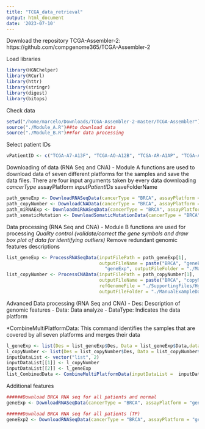 ```yaml
---
title: "TCGA_data_retrieval"
output: html_document
date: '2023-07-10'
---
```


Download the repository TCGA-Assembler-2: https://github.com/compgenome365/TCGA-Assembler-2

Load libraries
```r
library(HGNChelper)
library(RCurl)
library(httr)
library(stringr)
library(digest)
library(bitops)
```

Check data
```r
setwd("/home/marcelo/Downloads/TCGA-Assembler-2-master/TCGA-Assembler")
source("./Module_A.R")##to download data
source("./Module_B.R")##for data processing
```

Select patient IDs 
```r
vPatientID <- c("TCGA-A7-A13F", "TCGA-AO-A12B", "TCGA-AR-A1AP", "TCGA-AR-A1AQ", "TCGA-AR-A1AS", "TCGA-AR-A1AV", "TCGA-AR-A1AW", "TCGA-BH-A0BZ", "TCGA-BH-A0DD", "TCGA-BH-A0DG")
```

Downloading of data (RNA Seq and CNA)
- Module A functions are used to download data of seven different platforms for the samples and save the data files. There are four input arguments taken by every data downloading
    *cancerType
    *assayPlatform
    *inputPatientIDs
    *saveFolderName
```r
path_geneExp <- DownloadRNASeqData(cancerType = "BRCA", assayPlatform = "gene.normalized_RNAseq", inputPatientIDs = vPatientID, saveFolderName = ".")
path_copyNumber <- DownloadCNAData(cancerType = "BRCA", assayPlatform = "cna_cnv.hg19", inputPatientIDs = vPatientID, saveFolderName = ".")
path_miRNAExp <- DownloadmiRNASeqData(cancerType = "BRCA", assayPlatform = "mir_HiSeq.hg19.mirbase20", inputPatientIDs = vPatientID, saveFolderName = ".")
path_somaticMutation <- DownloadSomaticMutationData(cancerType = "BRCA", assayPlatform = "somaticMutation_DNAseq", inputPatientIDs = vPatientID, saveFolderName = ".")
```

Data processing (RNA Seq and CNA)
- Module B functions are used for processing
    *Quality control (validate/correct the gene symbols and draw box plot of data for identifying outliers)
    *Remove redundant genomic features descriptions

```r
list_geneExp <- ProcessRNASeqData(inputFilePath = path_geneExp[1],
                                  outputFileName = paste("BRCA", "geneExp", sep = "__"), dataType =
                                    "geneExp", outputFileFolder = "./ManualExampleData/")
list_copyNumber <- ProcessCNAData(inputFilePath = path_copyNumber[1],
                                  outputFileName = paste("BRCA", "copyNumber", sep = "__"),
                                  refGenomeFile = "./SupportingFiles/Hg19GenePosition.txt",
                                  outputFileFolder = "./ManualExampleData/")
```

Advanced Data processing (RNA Seq and CNA)
- Des: Description of genomic features 
- Data: Data analyze
- DataType: Indicates the data platform

*CombineMultiPlatformData: This command identifies the samples that are covered by all seven platforms and merges their data
```r
l_geneExp <- list(Des = list_geneExp$Des, Data = list_geneExp$Data,dataType = "geneExp")
l_copyNumber <- list(Des = list_copyNumber$Des, Data = list_copyNumber$Data, dataType = "copyNumber")
inputDataList <- vector("list", 2)
inputDataList[[1]] <- l_copyNumber
inputDataList[[2]] <- l_geneExp
list_CombinedData <- CombineMultiPlatformData(inputDataList =  inputDataList)
```

Additional features
```r
######Download BRCA RNA seq for all patients and normal
geneExp <- DownloadRNASeqData(cancerType = "BRCA", assayPlatform = "gene.normalized_RNAseq", saveFolderName = ".")

######Download BRCA RNA seq for all patients (TP)
geneExp2 <- DownloadRNASeqData(cancerType = "BRCA", assayPlatform = "gene.normalized_RNAseq",tissueType = "TP",  saveFolderName = ".")
```

